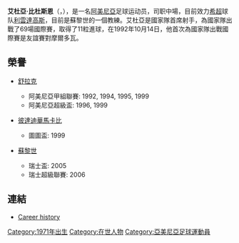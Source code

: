 {{Football player infobox
| playername = 比杜斯恩
| fullname = Arthur Petrosyan
| dateofbirth = {{birth date and age|1971|12|17}}
| cityofbirth = [[久姆里|久姆里]] 
| countryofbirth = [[蘇聯|蘇聯]]
| height = {{height|m=1.79}}
| currentclub  = 2006年退役
| position = [[中場|中場]]
| caps(goals) = 254 {{0}}(101)<br>{{0}}14 {{0}}{{0}}{{0}}(0)<br>{{0}}{{0}}6 {{0}}{{0}}{{0}}(0)<br>{{0}}42 {{0}}{{0}}(28)<br>{{0}}70 {{0}}{{0}}(15)<br>{{0}}45 {{0}}{{0}}(15)<br>'''431 {{0}}(159)'''
| nationalyears = 1992 - 2005
| nationalteam = [[亞美尼亞國家足球隊|阿美尼亞]]
| nationalcaps(goals) = {{0}}69 {{0}}{{0}}(11)
| years = 1989 - 1998<br>1998 - 1999<br>1999 - 1999<br>1999 - 2000<br>2000 - 2003<br>2003 - 2006
| clubs = [[舒拉克|舒拉克]]<br>[[彼達迪華馬卡比|彼達迪華馬卡比]]<br>[[諾夫哥羅德火車頭|諾夫哥羅德火車頭]]<br>[[舒拉克|舒拉克]]<br>[[年輕人|年輕人]]<br>[[蘇黎世|蘇黎世]]<br>'''合共'''
| pcupdate = 11 May, 2007
| ntupdate = 11 May, 2007
}}

'''艾杜亞·比杜斯恩'''（{{lang-en|'''Arthur Petrosyan'''}}，{{bd|1971年|12月17日|catIdx=Arthur Petrosyan}}），是一名[[阿美尼亞|阿美尼亞]]足球运动员，司职中場，目前效力[[希臘足球超級聯賽|希超]]球队[[利雲達高斯|利雲達高斯]]，目前是蘇黎世的一個教練。艾杜亞是國家隊首席射手，為國家隊出戰了69場國際賽，取得了11粒進球，在1992年10月14日，他首次為國家隊出戰國際賽是友誼賽對摩爾多瓦。

==榮譽==
*{{flagicon|Armenia}} [[舒拉克|舒拉克]]
**阿美尼亞甲組聯賽: 1992, 1994, 1995, 1999
**阿美尼亞超級盃: 1996, 1999
*{{flagicon|Israel}} [[彼達迪華馬卡比|彼達迪華馬卡比]]
**圖圖盃: 1999
*{{flagicon|Switzerland}} [[蘇黎世|蘇黎世]]
**瑞士盃: 2005
**瑞士超級聯賽: 2006

==連結==
*[http://www.national-football-teams.com/v2/player.php?id=382 Career history]

{{DEFAULTSORT:Petrosyan, Artur}}
[[Category:1971年出生|Category:1971年出生]]
[[Category:在世人物|Category:在世人物]]
[[Category:亞美尼亞足球運動員|Category:亞美尼亞足球運動員]]